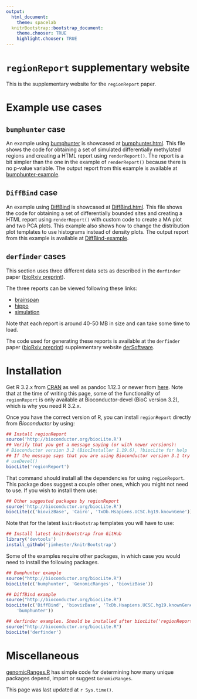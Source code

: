 ```yaml
---
output:
  html_document:
    theme: spacelab
  knitrBootstrap::bootstrap_document:
    theme.chooser: TRUE
    highlight.chooser: TRUE
---
```


`regionReport` supplementary website
====================================

This is the supplementary website for the `regionReport` paper. 

# Example use cases

## `bumphunter` case

An example using [bumphunter](http://bioconductor.org/packages/release/bioc/html/bumphunter.html) is showcased at [bumphunter.html](http://www.bioconductor.org/packages/devel/bioc/vignettes/regionReport/inst/doc/bumphunterExample.html). This file shows the code for obtaining a set of simulated differentially methylated regions and creating a HTML report using `renderReport()`. The report is a bit simpler than the one in the example of `renderReport()` because there is no p-value variable. The output report from this example is available at [bumphunter-example](http://www.bioconductor.org/packages/devel/bioc/vignettes/regionReport/inst/doc/bumphunterExampleOutput.html).


## `DiffBind` case

An example using [DiffBind](http://bioconductor.org/packages/release/bioc/html/DiffBind.html) is showcased at [DiffBind.html](/regionReportSupp/DiffBind.html). This file shows the code for obtaining a set of differentially bounded sites and creating a HTML report using `renderReport()` with custom code to create a MA plot and two PCA plots. This example also shows how to change the distribution plot templates to use histograms instead of density plots. The output report from this example is available at [DiffBind-example](/regionReportSupp/DiffBind-example/index.html).

## `derfinder` cases

This section uses three different data sets as described in the `derfinder` paper ([bioRxiv preprint](http://biorxiv.org/content/early/2015/02/19/015370)).

The three reports can be viewed following these links:

* [brainspan](/regionReportSupp/brainspan/basicExploration.html)
* [hippo](/regionReportSupp/hippo/basicExploration.html)
* [simulation](/regionReportSupp/simulation/basicExploration.html)

Note that each report is around 40-50 MB in size and can take some time to load.

The code used for generating these reports is available at the `derfinder` paper ([bioRxiv preprint](http://biorxiv.org/content/early/2015/02/19/015370)) supplementary website [derSoftware](http://lcolladotor.github.io/regionReportSupp/).


# Installation

Get R 3.2.x from [CRAN](http://cran.r-project.org/) as well as pandoc 
1.12.3 or newer from [here](http://johnmacfarlane.net/pandoc/installing.html). Note that at the time of writing this page, some of the functionality of `regionReport` is only available at Bioconductor-devel (BioC version 3.2), which is why you need R 3.2.x.

Once you have the correct version of R, you can install `regionReport` directly from _Bioconductor_ by using:

```r
## Install regionReport
source('http://bioconductor.org/biocLite.R')
## Verify that you get a message saying (or with newer versions):
# Bioconductor version 3.2 (BiocInstaller 1.19.6), ?biocLite for help
## If the message says that you are using Bioconductor version 3.1 try using
# useDevel()
biocLite('regionReport')
```

That command should install all the dependencies for using `regionReport`. This package does suggest a couple other ones, which you might not need to use. If you wish to install them use:


```r
## Other suggested packages by regionReport
source('http://bioconductor.org/biocLite.R')
biocLite(c('biovizBase', 'Cairo', 'TxDb.Hsapiens.UCSC.hg19.knownGene'))
```


Note that for the latest `knitrBootstrap` templates you will have to use:

```r
## Install latest knitrBootstrap from GitHub
library('devtools')
install_github('jimhester/knitrBootstrap')
```

Some of the examples require other packages, in which case you would need to install the following packages.

```r
## Bumphunter example
source("http://bioconductor.org/biocLite.R")
biocLite(c('bumphunter', 'GenomicRanges', 'biovizBase'))

## DiffBind example
source("http://bioconductor.org/biocLite.R")
biocLite(c('DiffBind', 'biovizBase', 'TxDb.Hsapiens.UCSC.hg19.knownGene',
    'bumphunter'))

## derfinder examples. Should be installed after biocLite('regionReport')
source("http://bioconductor.org/biocLite.R")
biocLite('derfinder')
```



# Miscellaneous

[genomicRanges.R](/regionReportSupp/genomicRanges.R) has simple code for determining how many unique packages depend, import or suggest `GenomicRanges`.

This page was last updated at `r Sys.time()`.
